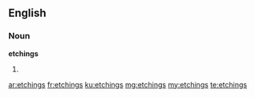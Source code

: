 ==English==

===Noun===
'''etchings'''

# {{plural of|[[etching]]}}

[[ar:etchings]]
[[fr:etchings]]
[[ku:etchings]]
[[mg:etchings]]
[[my:etchings]]
[[te:etchings]]
